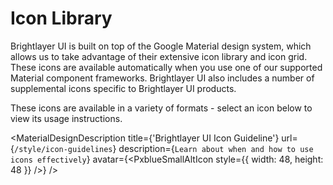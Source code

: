 
<!-- KEYWORDS: design style icons progress -->

# Icon Library

Brightlayer UI is built on top of the Google Material design system, which allows us to take advantage
of their extensive icon library and icon grid. These icons are available automatically when you use one
of our supported Material component frameworks. Brightlayer UI also includes a number of supplemental icons
specific to Brightlayer UI products.

These icons are available in a variety of formats - select an icon below to view its usage instructions.

<MaterialDesignDescription
    title={'Brightlayer UI Icon Guideline'}
    url={`/style/icon-guidelines`}
    description={`Learn about when and how to use icons effectively`}
    avatar={<PxblueSmallAltIcon style={{ width: 48, height: 48 }} />}
/>

<IconBrowser />
